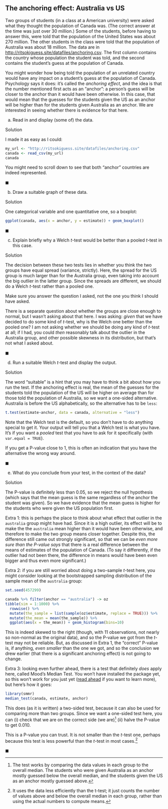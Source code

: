 ## The anchoring effect: Australia vs US

 Two groups of students (in a class at a American university) were asked what they thought the population of Canada was. (The correct answer at the time was just over 30 million.)
Some of the students, before having to answer this, were told that the population of the United States was about 270 million. The other students in the class were told that the population of Australia was
about 18 million. The data are in [http://ritsokiguess.site/datafiles/anchoring.csv](http://ritsokiguess.site/datafiles/anchoring.csv). The first column contains the country whose population the student was told, and the second contains the student's guess at the population of Canada.

You might wonder how being told the population of an unrelated country would have any impact on a student's guess at the population of Canada. Psychology says it does: it's called the *anchoring effect*, and the idea is that the number mentioned first acts as an "anchor": a person's guess will be closer to the anchor than it would have been otherwise. In this case, that would mean that the guesses for the students given the
US as an anchor will be higher than for the students given Australia as an anchor. We are interested in seeing whether there is evidence for that here.




(a) Read in and display (some of)  the data.

Solution


I made it as easy as I could:

```r
my_url <- "http://ritsokiguess.site/datafiles/anchoring.csv"
canada <- read_csv(my_url)
canada
```

You might need to scroll down to see that both "anchor" countries are indeed represented.


$\blacksquare$


(b) Draw a suitable graph of these data.

Solution


One categorical variable and one quantitative one, so a boxplot:

```r
ggplot(canada, aes(x = anchor, y = estimate)) + geom_boxplot()
```


$\blacksquare$


(c) Explain briefly why a Welch $t$-test would be better than a pooled $t$-test in this case.

Solution


The decision between these two tests lies in whether you think the two groups have equal spread (variance, strictly). Here, the spread for the US group is much larger than for the Australia group, even taking into account the big outlier in the latter group. Since the spreads are different, we should do a Welch $t$-test rather than a pooled one.

Make sure you answer the question I asked, not the one you think I should have asked.

There is a separate question about whether the groups are close enough to normal, but I wasn't asking about that here. I was asking: *given* that we have decided to do some kind of $t$-test, why is the Welch one better than the pooled one? I am not asking whether we should be doing any kind of $t$-test at all; if I had, you could *then* reasonably talk about the outlier in the Australia group, and other possible skewness in its distribution, but that's not what I asked about.


$\blacksquare$


(d) Run a suitable Welch $t$-test and display the output.

Solution


The word "suitable" is a hint that you may have to think a bit about how you run the test. If the anchoring  effect is real, the mean of the guesses for the students told the population of the US will be higher on average than for those told the population of Australia, so we want a one-sided alternative. Australia is before the US alphabetically, so the alternative has to be `less`:

```r
t.test(estimate~anchor, data = canada, alternative = "less")
```

Note that the Welch test is the default, so you don't have to do anything special to get it. Your output will tell you that a Welch test is what you have.
It's if you want a *pooled* test that you have to ask for it specifically (with `var.equal = TRUE`). 

If you get a P-value close to 1, this is often an indication that you have the alternative the wrong way around.


$\blacksquare$


(e) What do you conclude from your test, in the context of the data?

Solution


The P-value is definitely less than 0.05, so we reject the null hypothesis (which says that the mean guess is the same regardless of the anchor the student was given). So we have evidence that the mean guess is higher for the students who were given the US population first. 

Extra 1: this is perhaps the place to think about what effect that outlier in the `australia` group might  have had. Since it is a high outlier, its effect will be to make the the `australia` mean higher than it would have been otherwise, and therefore to make the two group means closer together. Despite this, the difference still came out strongly significant, so that we can be *even more sure than the P-value says* that there is a real difference between the means of estimates of the population of Canada. (To say it differently, if the outlier had not been there, the difference in means would have been even bigger and thus even more significant.)

Extra 2: if you are still worried about doing a two-sample $t$-test here, you might consider looking at the bootstrapped sampling distribution of the sample mean of the `australia` group:

```r
set.seed(457299)
```


```r
canada %>% filter(anchor == "australia") -> oz
tibble(sim = 1:1000) %>% 
  rowwise() %>% 
  mutate(the_sample = list(sample(oz$estimate, replace = TRUE))) %>% 
  mutate(the_mean = mean(the_sample)) %>% 
  ggplot(aes(x = the_mean)) + geom_histogram(bins=10)
```

This is indeed skewed to the right (though, with 11 observations, not nearly so non-normal as the original data), and so the P-value we got from the $t$-test may not be reliable. But, as discussed in Extra 1, the "correct" P-value is, if anything, *even smaller* than the one we got, and so the conclusion we drew earlier (that there is a significant anchoring effect) is not going to change.

Extra 3: looking even further ahead, there is a test that definitely *does* apply here, called Mood's Median Test. You won't have installed the package yet, so this won't work for you just yet ([read ahead](http://ritsokiguess.site/STAC33/inference_5_R_slides.pdf) if you want to learn more), but here's how it goes:

```r
library(smmr)
median_test(canada, estimate, anchor)
```

This does (as it is written) a two-sided test, because it can also be used for comparing more than two groups. Since we want a one-sided test here, you can (i) check that we are on the correct side (we are)^[The test works by comparing the data values in each group to the overall median. The students who were given Australia as an anchor mostly guessed below the overall median, and the students given the US as an anchor mostly guessed above.] (ii) halve the P-value to get 0.010.

This is a P-value you can trust. It is not smaller than the $t$-test one, perhaps because this test is less powerful than the $t$-test in most cases.^[It uses the data less efficiently than the t-test; it just counts the number of values above and below the overall median in each group, rather than using the actual numbers to compute means.]


$\blacksquare$





